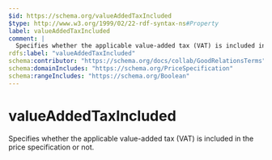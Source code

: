 ```yaml
---
$id: https://schema.org/valueAddedTaxIncluded
$type: http://www.w3.org/1999/02/22-rdf-syntax-ns#Property
label: valueAddedTaxIncluded
comment: |
  Specifies whether the applicable value-added tax (VAT) is included in the price specification or not.
rdfs:label: "valueAddedTaxIncluded"
schema:contributor: "https://schema.org/docs/collab/GoodRelationsTerms"
schema:domainIncludes: "https://schema.org/PriceSpecification"
schema:rangeIncludes: "https://schema.org/Boolean"
---
```


# valueAddedTaxIncluded

Specifies whether the applicable value-added tax (VAT) is included in the price specification or not.

